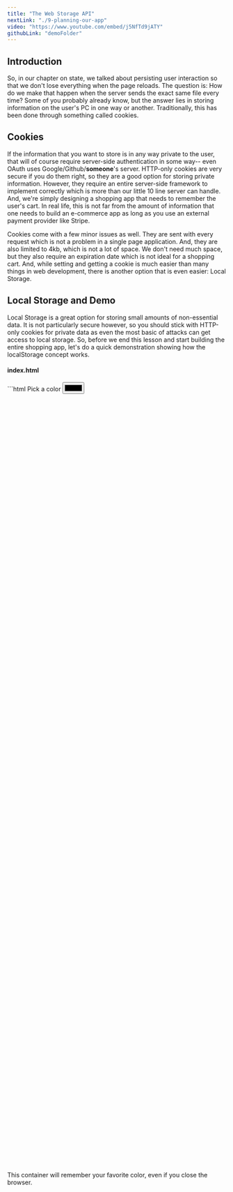 ```yaml
---
title: "The Web Storage API"
nextLink: "./9-planning-our-app"
video: "https://www.youtube.com/embed/j5NfTd9jATY"
githubLink: "demoFolder"
---
```



## **Introduction**

So, in our chapter on state, we talked about persisting user interaction so that we don't lose everything when the page reloads. The question is: How do we make that happen when the server sends the exact same file every time? Some of you probably already know, but the answer lies in storing information on the user's PC in one way or another. Traditionally, this has been done through something called cookies.

## **Cookies**

If the information that you want to store is in any way private to the user, that will of course require server-side authentication in some way-- even OAuth uses Google/Github/**someone**'s server. HTTP-only cookies are very secure if you do them right, so they are a good option for storing private information. However, they require an entire server-side framework to implement correctly which is more than our little 10 line server can handle. And, we're simply designing a shopping app that needs to remember the user's cart. In real life, this is not far from the amount of information that one needs to build an e-commerce app as long as you use an external payment provider like Stripe.

Cookies come with a few minor issues as well. They are sent with every request which is not a problem in a single page application. And, they are also limited to 4kb, which is not a lot of space. We don't need much space, but they also require an expiration date which is not ideal for a shopping cart. And, while setting and getting a cookie is much easier than many things in web development, there is another option that is even easier: Local Storage.

## **Local Storage and Demo**

Local Storage is a great option for storing small amounts of non-essential data. It is not particularly secure however, so you should stick with HTTP-only cookies for private data as even the most basic of attacks can get access to local storage. So, before we end this lesson and start building the entire shopping app, let's do a quick demonstration showing how the localStorage concept works.

<CodeBlock>
    <h4>index.html</h4>
    ```html
<!-- Meta Tags, etc. -->
  <style>
    #container {
      display: flex;
      flex-direction: column;
      align-items: center;
      justify-content: center;
      height: 90vh;
      width: 50vw;
    }
  </style>
  <body>
    <label for="color-picker">Pick a color</label>
    <input type="color" id="color-picker" />
    <div id="container">
      <p>
        This container will remember your favorite color, even if you close the
        browser.
      </p>
    </div>
    <script defer>
      const container = document.getElementById("container")
      const colorPicker = document.getElementById("color-picker")
      const color = localStorage.getItem("favColor")
      if (color) {
        container.style.backgroundColor = color
        colorPicker.value = color
      }
      colorPicker.addEventListener("change", (e) => {
        container.style.backgroundColor = e.target.value
        localStorage.setItem("favColor", e.target.value)
      })
    </script>
  </body>
</html>
```
</CodeBlock>

Alright, save the file, and let's boot it up: http://localhost:3000

<IFrame src="/demos/client-side-routing/8-the-web-storage-api/demo/" />

Feel free to close the browser and open it again. Or, if you're just using my demos for reference, right click on it and press 'reload frame'. The color will still be there.

It's important to understand that this is not essential to or restricted by our use of client-side routing. Nothing is stopping you from supplying the user's data from the server upon each page load request. I just wanted to demonstrate how easy localStorage is to work with, and how handy it can be for client-side situations like these.

However, I will stress once again that Local Storage should not be used for any kind of private information unless you are very confident in your encryption method. You just saw how easy it was to retrieve a value using plain old JavaScript. Even if your information is encrypted, it's better to use the built-in protections and tested reliability of HTTP-only cookies in my opinion. But, since we don't have any authentication and it only takes a couple of lines of additional code, it looks like Local Storage is perfect for our use case.

To check out what you're currently holding in Local Storage, just hit f12 in the browser and then click on the application tab. Scroll down to Local Storage, and you should see the list of key/value pairs to the right. To clarify, the items in Local Storage are always stored as strings. If you have a more complex object that you want to store as a string, make sure that you use the JSON.stringify function on it before storing it (and JSON.parse when you take it out of storage.) We'll be using this in our app to store the cart as an array of objects.

## **IndexedDB and Session Storage**

As you can see, you can hold quite a bit in here, and if you ever have issues, the IndexedDB API is even better. The IndexedDB is a NoSQL database that is built into the browser. It is a bit more complicated to use, but it is a great option for storing large amounts of data. This is especially true if you want it to be available offline.

Session Storage is another option. It is similar to Local Storage except that it is deleted after the tab or window is closed-- which is already the default for our app's state since it is only one page. So, much of the traditional usage for session storage in Multi-Page Apps does not apply to us here. However, one way that session storage can be useful on a single page app is storing our state when users go to another website from the same browser window.

In our page that loaded the colors from the search parameters, the only state in the app was passed down from the URL and that was why we were able to restore it completely when we clicked backwards and forwards-- even from another website entirely. However, with apps with complex internal state, much of this can be lost when the user browses to another page. If we want to restore that app state on a popState event, one way of doing that is putting it in Session Storage during the onBeforeUnload event that happens when every page is closed. Then, you can just check if anything is in there on each popState event.

## **Conclusion**

Generally, in Single Page Applications, there are few things that fit in the gaps between simple data that you want to store in a normal cookie; sensitive data that should to be saved in a HTTP-only cookie; complex data that is suited to the IndexedDB API; and utilitarian, long-lived data that can live in Local Storage. Here's a quick table to help you understand:

<div style="max-width: 100%; overflow: auto; border: 2px solid #000; border-radius: 10px;">

**Choosing the Right Storage API by Data Type**

| **API**                 | **Data Persistence** | **Data Privacy** | **Data Complexity** |
| --------------------- | ------------------ | ------------------ | ----------------- |
| **Session Storage**   | Transient          | Public             | Simple            |
| **Cookies**           | Semi-Transient     | Public             | Simple            |
| **HTTP-only Cookies** | Semi-Transient     | Private            | Simple            |
| **Local Storage**     | Persistent         | Public             | Simple            |
| **IndexedDB**         | Persistent         | Public             | Complex           |

</div>

We won't be implementing any Session Storage in this app, and honestly, I don't use normal cookies or session storage very much when building SPA's. But, here's a tweet with more details about using it for breadcrumbs. [^3]

As you can see, the Web Storage API gives us a lot of options for storing data. Intelligently designed apps like Wordle are wise to leverage these APIs to give users a feeling of continuity upon page load without the need for unnecessary server requests. It just comes down to knowing what data you want to persist and why.

As I said, we will be using Local Storage for our shopping app. It is a simple and easy way to store data that we want to remain across both page loads and browser sessions. Who needs a server and a database when you have Local Storage? (Actual shopping apps... that's who.)

We now have all the tools we need to build our shopping app. However, building a client-side router is not something to approach lightly so we will be doing this bit-by-bit. In the next lesson, we're planning out our app.

[^1]: 1:
[^2]: 2:
[^3]: 3: [Ryan Florence's tweet about using session storage for breadcrumbs](https://twitter.com/ryanflorence/status/1597633832173285376)
